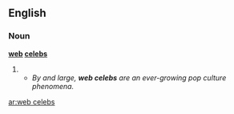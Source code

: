==English==

===Noun===
'''[[web]] [[celeb]]s'''

# {{plural of|web celeb}}
#* ''By and large, '''web celebs''' are an ever-growing pop culture phenomena.''

[[ar:web celebs]]